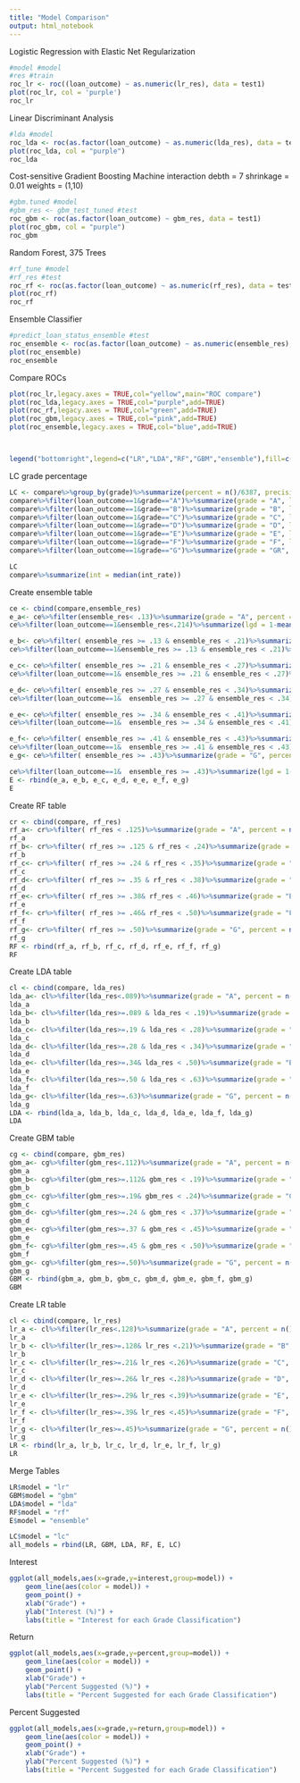```yaml
---
title: "Model Comparison"
output: html_notebook
---
```



Logistic Regression with Elastic Net Regularization
```r
#model #model
#res #train
roc_lr <- roc((loan_outcome) ~ as.numeric(lr_res), data = test1)
plot(roc_lr, col = 'purple')
roc_lr


```


Linear Discriminant Analysis
```r
#lda #model
roc_lda <- roc(as.factor(loan_outcome) ~ as.numeric(lda_res), data = test1)
plot(roc_lda, col = "purple")
roc_lda
```


Cost-sensitive Gradient Boosting Machine
interaction debth = 7 
shrinkage = 0.01
weights = (1,10)
```r
#gbm.tuned #model
#gbm_res <- gbm_test_tuned #test
roc_gbm <- roc(as.factor(loan_outcome) ~ gbm_res, data = test1)
plot(roc_gbm, col = "purple")
roc_gbm
```


Random Forest, 375 Trees
```r
#rf_tune #model
#rf_res #test
roc_rf <- roc(as.factor(loan_outcome) ~ as.numeric(rf_res), data = test1)
plot(roc_rf)
roc_rf
```

Ensemble Classifier
```r
#predict_loan_status_ensemble #test
roc_ensemble <- roc(as.factor(loan_outcome) ~ as.numeric(ensemble_res), data = test1)
plot(roc_ensemble)
roc_ensemble
```

Compare ROCs
```r
plot(roc_lr,legacy.axes = TRUE,col="yellow",main="ROC compare")
plot(roc_lda,legacy.axes = TRUE,col="purple",add=TRUE)
plot(roc_rf,legacy.axes = TRUE,col="green",add=TRUE)
plot(roc_gbm,legacy.axes = TRUE,col="pink",add=TRUE)
plot(roc_ensemble,legacy.axes = TRUE,col="blue",add=TRUE)



legend("bottomright",legend=c("LR","LDA","RF","GBM","ensemble"),fill=c("yellow","purple","green","pink","blue"))

```




LC grade percentage 
```r
LC <- compare%>%group_by(grade)%>%summarize(percent = n()/6387, precision =1- mean(loan_outcome), return = (((sum(total_pymnt)+sum(recoveries))/sum(loan_amnt))-1)*100, interest = mean(int_rate), lgd = mean(lgd), poverty = mean(poverty_rate), growth = mean(growth), hs = mean(hs), bach = mean(bach), inc = median(annual_inc))
compare%>%filter(loan_outcome==1&grade=="A")%>%summarize(grade = "A", lgd = 1-mean(actual_return))
compare%>%filter(loan_outcome==1&grade=="B")%>%summarize(grade = "B", lgd = 1-mean(actual_return))
compare%>%filter(loan_outcome==1&grade=="C")%>%summarize(grade = "C", lgd = 1-mean(actual_return))
compare%>%filter(loan_outcome==1&grade=="D")%>%summarize(grade = "D", lgd = 1-mean(actual_return))
compare%>%filter(loan_outcome==1&grade=="E")%>%summarize(grade = "E", lgd = 1-mean(actual_return))
compare%>%filter(loan_outcome==1&grade=="F")%>%summarize(grade = "F", lgd = 1-mean(actual_return))
compare%>%filter(loan_outcome==1&grade=="G")%>%summarize(grade = "GR", lgd = 1-mean(actual_return))

LC
compare%>%summarize(int = median(int_rate))
```

Create ensemble table
```r
ce <- cbind(compare,ensemble_res)
e_a<- ce%>%filter(ensemble_res< .13)%>%summarize(grade = "A", percent = n()/6387, precision = 1-mean(loan_outcome), return = (((sum(total_pymnt)+sum(recoveries))/sum(loan_amnt))-1)*100, interest = mean(int_rate), lgd = mean(lgd), poverty = mean(poverty_rate), growth = mean(growth), hs = mean(hs), bach = mean(bach), inc = median(annual_inc))
ce%>%filter(loan_outcome==1&ensemble_res<.214)%>%summarize(lgd = 1-mean(actual_return))

e_b<- ce%>%filter( ensemble_res >= .13 & ensemble_res < .21)%>%summarize(grade = "B", percent = n()/6387, precision = 1-mean(loan_outcome), return = (((sum(total_pymnt)+sum(recoveries))/sum(loan_amnt))-1)*100, interest = mean(int_rate), lgd = mean(lgd), poverty = mean(poverty_rate), growth = mean(growth), hs = mean(hs), bach = mean(bach), inc = median(annual_inc))
ce%>%filter(loan_outcome==1&ensemble_res >= .13 & ensemble_res < .21)%>%summarize(lgd = 1-mean(actual_return))

e_c<- ce%>%filter( ensemble_res >= .21 & ensemble_res < .27)%>%summarize(grade = "C", percent = n()/6387, precision = 1-mean(loan_outcome), return = (((sum(total_pymnt)+sum(recoveries))/sum(loan_amnt))-1)*100, interest = mean(int_rate), lgd = mean(lgd), poverty = mean(poverty_rate), growth = mean(growth), hs = mean(hs), bach = mean(bach), inc = median(annual_inc))
ce%>%filter(loan_outcome==1& ensemble_res >= .21 & ensemble_res < .27)%>%summarize(lgd = 1-mean(actual_return))

e_d<- ce%>%filter( ensemble_res >= .27 & ensemble_res < .34)%>%summarize(grade = "D", percent = n()/6387, precision = 1-mean(loan_outcome), return = (((sum(total_pymnt)+sum(recoveries))/sum(loan_amnt))-1)*100, interest = mean(int_rate), lgd = mean(lgd), poverty = mean(poverty_rate), growth = mean(growth), hs = mean(hs), bach = mean(bach), inc = median(annual_inc))
ce%>%filter(loan_outcome==1&  ensemble_res >= .27 & ensemble_res < .34)%>%summarize(lgd = 1-mean(actual_return))

e_e<- ce%>%filter( ensemble_res >= .34 & ensemble_res < .41)%>%summarize(grade = "E", percent = n()/6387, precision = 1-mean(loan_outcome), return = (((sum(total_pymnt)+sum(recoveries))/sum(loan_amnt))-1)*100, interest = mean(int_rate), lgd = mean(lgd), poverty = mean(poverty_rate), growth = mean(growth), hs = mean(hs), bach = mean(bach), inc = median(annual_inc))
ce%>%filter(loan_outcome==1&  ensemble_res >= .34 & ensemble_res < .41)%>%summarize(lgd = 1-mean(actual_return))

e_f<- ce%>%filter( ensemble_res >= .41 & ensemble_res < .43)%>%summarize(grade = "F", percent = n()/6387, precision= 1-mean(loan_outcome), return = (((sum(total_pymnt)+sum(recoveries))/sum(loan_amnt))-1)*100, interest = mean(int_rate), lgd = mean(lgd),poverty = mean(poverty_rate), growth = mean(growth), hs = mean(hs), bach = mean(bach), inc = median(annual_inc))
ce%>%filter(loan_outcome==1&  ensemble_res >= .41 & ensemble_res < .43)%>%summarize(lgd = 1-mean(actual_return))
e_g<- ce%>%filter( ensemble_res >= .43)%>%summarize(grade = "G", percent = n()/6387, precision = 1-mean(loan_outcome), return = (((sum(total_pymnt)+sum(recoveries))/sum(loan_amnt))-1)*100, interest = mean(int_rate), lgd = mean(lgd),poverty = mean(poverty_rate), growth = mean(growth), hs = mean(hs), bach = mean(bach), inc = median(annual_inc))

ce%>%filter(loan_outcome==1&  ensemble_res >= .43)%>%summarize(lgd = 1-mean(actual_return))
E <- rbind(e_a, e_b, e_c, e_d, e_e, e_f, e_g)
E
```


Create RF table 
```r
cr <- cbind(compare, rf_res)
rf_a<- cr%>%filter( rf_res < .125)%>%summarize(grade = "A", percent = n()/6387, precision = 1-mean(loan_outcome), return = (((sum(total_pymnt)+sum(recoveries))/sum(loan_amnt))-1)*100, interest = mean(int_rate), lgd = mean(lgd))
rf_a
rf_b<- cr%>%filter( rf_res >= .125 & rf_res < .24)%>%summarize(grade = "B", percent = n()/6387, precision = 1-mean(loan_outcome), return = (((sum(total_pymnt)+sum(recoveries))/sum(loan_amnt))-1)*100, interest = mean(int_rate), lgd = mean(lgd))
rf_b
rf_c<- cr%>%filter( rf_res >= .24 & rf_res < .35)%>%summarize(grade = "C", percent = n()/6387, precision = 1-mean(loan_outcome), return = (((sum(total_pymnt)+sum(recoveries))/sum(loan_amnt))-1)*100, interest = mean(int_rate), lgd = mean(lgd))
rf_c
rf_d<- cr%>%filter( rf_res >= .35 & rf_res < .38)%>%summarize(grade = "D", percent = n()/6387, precision = 1-mean(loan_outcome), return = (((sum(total_pymnt)+sum(recoveries))/sum(loan_amnt))-1)*100, interest = mean(int_rate), lgd = mean(lgd))
rf_d
rf_e<- cr%>%filter( rf_res >= .38& rf_res < .46)%>%summarize(grade = "E", percent = n()/6387, precision = 1-mean(loan_outcome), return = (((sum(total_pymnt)+sum(recoveries))/sum(loan_amnt))-1)*100, interest = mean(int_rate), lgd = mean(lgd))
rf_e
rf_f<- cr%>%filter( rf_res >= .46& rf_res < .50)%>%summarize(grade = "F", percent = n()/6387, precision = 1-mean(loan_outcome), return = (((sum(total_pymnt)+sum(recoveries))/sum(loan_amnt))-1)*100, interest = mean(int_rate), lgd = mean(lgd))
rf_f
rf_g<- cr%>%filter( rf_res >= .50)%>%summarize(grade = "G", percent = n()/6387, precision = 1-mean(loan_outcome), return = (((sum(total_pymnt)+sum(recoveries))/sum(loan_amnt))-1)*100, interest = mean(int_rate), lgd = mean(lgd))
rf_g
RF <- rbind(rf_a, rf_b, rf_c, rf_d, rf_e, rf_f, rf_g)
RF
```


Create LDA table
```r
cl <- cbind(compare, lda_res)
lda_a<- cl%>%filter(lda_res<.089)%>%summarize(grade = "A", percent = n()/6387, precision = 1-mean(loan_outcome), return = (((sum(total_pymnt)+sum(recoveries))/sum(loan_amnt))-1)*100, interest = mean(int_rate), lgd = mean(lgd))
lda_a
lda_b<- cl%>%filter(lda_res>=.089 & lda_res < .19)%>%summarize(grade = "B", percent = n()/6387, precision = 1-mean(loan_outcome), return = (((sum(total_pymnt)+sum(recoveries))/sum(loan_amnt))-1)*100,interest = mean(int_rate), lgd = mean(lgd))
lda_b
lda_c<- cl%>%filter(lda_res>=.19 & lda_res < .28)%>%summarize(grade = "C", percent = n()/6387, precision = 1-mean(loan_outcome), return = (((sum(total_pymnt)+sum(recoveries))/sum(loan_amnt))-1)*100, interest = mean(int_rate), lgd = mean(lgd))
lda_c
lda_d<- cl%>%filter(lda_res>=.28 & lda_res < .34)%>%summarize(grade = "D", percent = n()/6387, precision = 1-mean(loan_outcome), return = (((sum(total_pymnt)+sum(recoveries))/sum(loan_amnt))-1)*100, interest = mean(int_rate), lgd = mean(lgd))
lda_d
lda_e<- cl%>%filter(lda_res>=.34& lda_res < .50)%>%summarize(grade = "E", percent = n()/6387, precision = 1-mean(loan_outcome), return = (((sum(total_pymnt)+sum(recoveries))/sum(loan_amnt))-1)*100, interest = mean(int_rate), lgd = mean(lgd))
lda_e
lda_f<- cl%>%filter(lda_res>=.50 & lda_res < .63)%>%summarize(grade = "F", percent = n()/6387, precision = 1-mean(loan_outcome), return = (((sum(total_pymnt)+sum(recoveries))/sum(loan_amnt))-1)*100, interest = mean(int_rate), lgd = mean(lgd))
lda_f
lda_g<- cl%>%filter(lda_res>=.63)%>%summarize(grade = "G", percent = n()/6387, precision = 1-mean(loan_outcome), return = (((sum(total_pymnt)+sum(recoveries))/sum(loan_amnt))-1)*100, interest = mean(int_rate), lgd = mean(lgd))
lda_g
LDA <- rbind(lda_a, lda_b, lda_c, lda_d, lda_e, lda_f, lda_g)
LDA
```




Create GBM table 
```r
cg <- cbind(compare, gbm_res)
gbm_a<- cg%>%filter(gbm_res<.112)%>%summarize(grade = "A", percent = n()/6387, precision = 1-mean(loan_outcome), return = (((sum(total_pymnt)+sum(recoveries))/sum(loan_amnt))-1)*100, interest = mean(int_rate), lgd = mean(lgd))
gbm_a
gbm_b<- cg%>%filter(gbm_res>=.112& gbm_res < .19)%>%summarize(grade = "B", percent = n()/6387, precision = 1-mean(loan_outcome), return = (((sum(total_pymnt)+sum(recoveries))/sum(loan_amnt))-1)*100, interest = mean(int_rate), lgd = mean(lgd))
gbm_b
gbm_c<- cg%>%filter(gbm_res>=.19& gbm_res < .24)%>%summarize(grade = "C", percent = n()/6387, precision = 1-mean(loan_outcome), return = (((sum(total_pymnt)+sum(recoveries))/sum(loan_amnt))-1)*100, interest = mean(int_rate), lgd = mean(lgd))
gbm_c
gbm_d<- cg%>%filter(gbm_res>=.24 & gbm_res < .37)%>%summarize(grade = "D", percent = n()/6387, precision = 1-mean(loan_outcome), return = (((sum(total_pymnt)+sum(recoveries))/sum(loan_amnt))-1)*100, interest = mean(int_rate), lgd = mean(lgd))
gbm_d
gbm_e<- cg%>%filter(gbm_res>=.37 & gbm_res < .45)%>%summarize(grade = "E", percent = n()/6387, precision = 1-mean(loan_outcome), return = (((sum(total_pymnt)+sum(recoveries))/sum(loan_amnt))-1)*100, interest = mean(int_rate), lgd = mean(lgd))
gbm_e
gbm_f<- cg%>%filter(gbm_res>=.45 & gbm_res < .50)%>%summarize(grade = "F", percent = n()/6387, precision = 1-mean(loan_outcome), return = (((sum(total_pymnt)+sum(recoveries))/sum(loan_amnt))-1)*100, interest = mean(int_rate), lgd = mean(lgd))
gbm_f
gbm_g<- cg%>%filter(gbm_res>=.50)%>%summarize(grade = "G", percent = n()/6387, precision = 1-mean(loan_outcome), return = (((sum(total_pymnt)+sum(recoveries))/sum(loan_amnt))-1)*100,interest = mean(int_rate), lgd = mean(lgd))
gbm_g
GBM <- rbind(gbm_a, gbm_b, gbm_c, gbm_d, gbm_e, gbm_f, gbm_g)
GBM
```


Create LR table
```r
cl <- cbind(compare, lr_res)
lr_a <- cl%>%filter(lr_res<.128)%>%summarize(grade = "A", percent = n()/6387, precision = 1-mean(loan_outcome), return = (((sum(total_pymnt)+sum(recoveries))/sum(loan_amnt))-1)*100, interest = mean(int_rate), lgd = mean(lgd))
lr_a
lr_b <- cl%>%filter(lr_res>=.128& lr_res <.21)%>%summarize(grade = "B", percent = n()/6387, precision = 1-mean(loan_outcome), return= (((sum(total_pymnt)+sum(recoveries))/sum(loan_amnt))-1)*100, interest = mean(int_rate), lgd = mean(lgd))
lr_b
lr_c <- cl%>%filter(lr_res>=.21& lr_res <.26)%>%summarize(grade = "C", percent = n()/6387, precision = 1-mean(loan_outcome), return = (((sum(total_pymnt)+sum(recoveries))/sum(loan_amnt))-1)*100, interest = mean(int_rate), lgd = mean(lgd))
lr_c
lr_d <- cl%>%filter(lr_res>=.26& lr_res <.28)%>%summarize(grade = "D", percent = n()/6387, precision = 1-mean(loan_outcome), return = (((sum(total_pymnt)+sum(recoveries))/sum(loan_amnt))-1)*100, interest = mean(int_rate), lgd = mean(lgd))
lr_d
lr_e <- cl%>%filter(lr_res>=.29& lr_res <.39)%>%summarize(grade = "E", percent = n()/6387, precision = 1-mean(loan_outcome), return = (((sum(total_pymnt)+sum(recoveries))/sum(loan_amnt))-1)*100, interest = mean(int_rate), lgd = mean(lgd))
lr_e
lr_f <- cl%>%filter(lr_res>=.39& lr_res <.45)%>%summarize(grade = "F", percent = n()/6387, precision = 1-mean(loan_outcome), return = (((sum(total_pymnt)+sum(recoveries))/sum(loan_amnt))-1)*100, interest = mean(int_rate), lgd = mean(lgd))
lr_f
lr_g <- cl%>%filter(lr_res>=.45)%>%summarize(grade = "G", percent = n()/6387, precision = 1-mean(loan_outcome), return = (((sum(total_pymnt)+sum(recoveries))/sum(loan_amnt))-1)*100, interest = mean(int_rate), lgd = mean(lgd))
lr_g
LR <- rbind(lr_a, lr_b, lr_c, lr_d, lr_e, lr_f, lr_g)
LR
```


Merge Tables 
```r
LR$model = "lr"
GBM$model = "gbm"
LDA$model = "lda"
RF$model = "rf"
E$model = "ensemble"

LC$model = "lc"
all_models = rbind(LR, GBM, LDA, RF, E, LC)
```

Interest
```r
ggplot(all_models,aes(x=grade,y=interest,group=model)) + 
    geom_line(aes(color = model)) + 
    geom_point() +
    xlab("Grade") +
    ylab("Interest (%)") +
    labs(title = "Interest for each Grade Classification")
```

Return
```r
ggplot(all_models,aes(x=grade,y=percent,group=model)) + 
    geom_line(aes(color = model)) + 
    geom_point() +
    xlab("Grade") +
    ylab("Percent Suggested (%)") +
    labs(title = "Percent Suggested for each Grade Classification")
```


Percent Suggested
```r
ggplot(all_models,aes(x=grade,y=return,group=model)) + 
    geom_line(aes(color = model)) + 
    geom_point() +
    xlab("Grade") +
    ylab("Percent Suggested (%)") +
    labs(title = "Percent Suggested for each Grade Classification")
```




